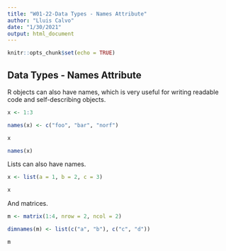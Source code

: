 ```yaml
---
title: "W01-22-Data Types - Names Attribute"
author: "Lluis Calvo"
date: "1/30/2021"
output: html_document
---
```


```r
knitr::opts_chunk$set(echo = TRUE)
```

## Data Types - Names Attribute

R objects can also have names, which is very useful for writing readable code and self-describing objects.

```r

x <- 1:3

names(x) <- c("foo", "bar", "norf")

x

names(x)

```



Lists can also have names.

```r

x <- list(a = 1, b = 2, c = 3)

x

```

And matrices.

```r

m <- matrix(1:4, nrow = 2, ncol = 2)

dimnames(m) <- list(c("a", "b"), c("c", "d"))

m

```

